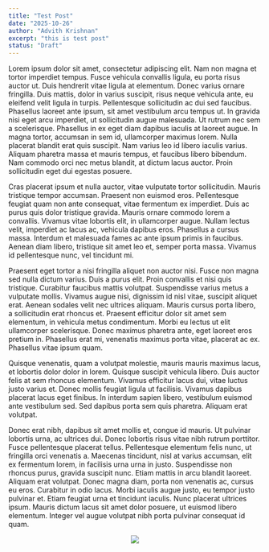 ```yaml
---
title: "Test Post"
date: "2025-10-26"
author: "Advith Krishnan"
excerpt: "this is test post"
status: "Draft"
---
```




Lorem ipsum dolor sit amet, consectetur adipiscing elit. Nam non magna et tortor imperdiet tempus. Fusce vehicula convallis ligula, eu porta risus auctor ut. Duis hendrerit vitae ligula at elementum. Donec varius ornare fringilla. Duis mattis, dolor in varius suscipit, risus neque vehicula ante, eu eleifend velit ligula in turpis. Pellentesque sollicitudin ac dui sed faucibus. Phasellus laoreet ante ipsum, sit amet vestibulum arcu tempus ut. In gravida nisi eget arcu imperdiet, ut sollicitudin augue malesuada. Ut rutrum nec sem a scelerisque. Phasellus in ex eget diam dapibus iaculis at laoreet augue. In magna tortor, accumsan in sem id, ullamcorper maximus lorem. Nulla placerat blandit erat quis suscipit. Nam varius leo id libero iaculis varius. Aliquam pharetra massa et mauris tempus, et faucibus libero bibendum. Nam commodo orci nec metus blandit, at dictum lacus auctor. Proin sollicitudin eget dui egestas posuere.

Cras placerat ipsum et nulla auctor, vitae vulputate tortor sollicitudin. Mauris tristique tempor accumsan. Praesent non euismod eros. Pellentesque feugiat quam non ante consequat, vitae fermentum ex imperdiet. Duis ac purus quis dolor tristique gravida. Mauris ornare commodo lorem a convallis. Vivamus vitae lobortis elit, in ullamcorper augue. Nullam lectus velit, imperdiet ac lacus ac, vehicula dapibus eros. Phasellus a cursus massa. Interdum et malesuada fames ac ante ipsum primis in faucibus. Aenean diam libero, tristique sit amet leo et, semper porta massa. Vivamus id pellentesque nunc, vel tincidunt mi.

Praesent eget tortor a nisi fringilla aliquet non auctor nisi. Fusce non magna sed nulla dictum varius. Duis a purus elit. Proin convallis et nisi quis tristique. Curabitur faucibus mattis volutpat. Suspendisse varius metus a vulputate mollis. Vivamus augue nisi, dignissim id nisl vitae, suscipit aliquet erat. Aenean sodales velit nec ultrices aliquam. Mauris cursus porta libero, a sollicitudin erat rhoncus et. Praesent efficitur dolor sit amet sem elementum, in vehicula metus condimentum. Morbi eu lectus ut elit ullamcorper scelerisque. Donec maximus pharetra ante, eget laoreet eros pretium in. Phasellus erat mi, venenatis maximus porta vitae, placerat ac ex. Phasellus vitae ipsum quam.

Quisque venenatis, quam a volutpat molestie, mauris mauris maximus lacus, et lobortis dolor dolor in lorem. Quisque suscipit vehicula libero. Duis auctor felis at sem rhoncus elementum. Vivamus efficitur lacus dui, vitae luctus justo varius et. Donec mollis feugiat ligula ut facilisis. Vivamus dapibus placerat lacus eget finibus. In interdum sapien libero, vestibulum euismod ante vestibulum sed. Sed dapibus porta sem quis pharetra. Aliquam erat volutpat.

Donec erat nibh, dapibus sit amet mollis et, congue id mauris. Ut pulvinar lobortis urna, ac ultrices dui. Donec lobortis risus vitae nibh rutrum porttitor. Fusce pellentesque placerat tellus. Pellentesque elementum felis nunc, ut fringilla orci venenatis a. Maecenas tincidunt, nisl at varius accumsan, elit ex fermentum lorem, in facilisis urna urna in justo. Suspendisse non rhoncus purus, gravida suscipit nunc. Etiam mattis in arcu blandit laoreet. Aliquam erat volutpat. Donec magna diam, porta non venenatis ac, cursus eu eros. Curabitur in odio lacus. Morbi iaculis augue justo, eu tempor justo pulvinar et. Etiam feugiat urna et tincidunt iaculis. Nunc placerat ultrices ipsum. Mauris dictum lacus sit amet dolor posuere, ut euismod libero elementum. Integer vel augue volutpat nibh porta pulvinar consequat id quam.

<p align="center">
  <img src="https://picsum.photos/id/237/400" />
</p>





